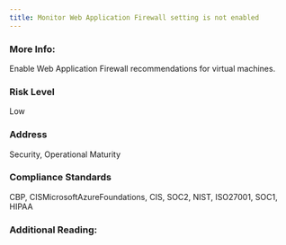 ```yaml
---
title: Monitor Web Application Firewall setting is not enabled
---
```


### More Info:

Enable Web Application Firewall recommendations for virtual machines.

### Risk Level

Low

### Address

Security, Operational Maturity

### Compliance Standards

CBP, CISMicrosoftAzureFoundations, CIS, SOC2, NIST, ISO27001, SOC1, HIPAA

### Additional Reading:

